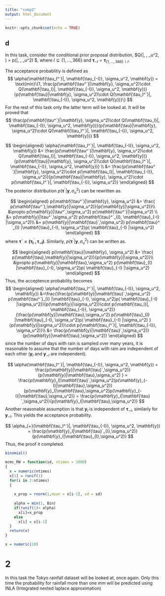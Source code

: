 ```yaml
---
title: "comp2"
output: html_document
---
```


```r
knitr::opts_chunk$set(echo = TRUE)
```

## d

In this task, consider the conditional prior proposal distribution, $Q(\mathbf{\tau_I^´}|, \mathbf{\tau_{-I}}, \sigma_u^2, \mathbf{y}) = p(\mathbf{\tau_I^´}|, \mathbf{\tau_{-I}}, \sigma_u^2) $, where $I \subseteq \{1,...,366\}$ and $\mathbf{\tau}_{-I} = \mathbf{\tau}_{\{1,...,366\}\backslash I}$. 

The acceptance probablitiy is defined as 
$$
\alpha(\mathbf{\tau_I^´}|, \mathbf{\tau_{-I}}, \sigma_u^2, \mathbf{y}) = \text{min}\{1,  \frac{p(\mathbf{\tau^´}|\mathbf{y}, \sigma_u^2)\cdot Q(\mathbf{\tau_I}|, \mathbf{\tau_{-I}}, \sigma_u^2, \mathbf{y})}{p(\mathbf{\tau}|\mathbf{y}, \sigma_u^2)\cdot Q(\mathbf{\tau_I^´}|, \mathbf{\tau_{-I}}, \sigma_u^2, \mathbf{y})}\}
$$
For the rest of this task only the latter term will be looked at. It will be proved that 
$$
\frac{p(\mathbf{\tau^´}|\mathbf{y}, \sigma_u^2)\cdot Q(\mathbf{\tau_I}|, \mathbf{\tau_{-I}}, \sigma_u^2, \mathbf{y})}{p(\mathbf{\tau}|\mathbf{y}, \sigma_u^2)\cdot Q(\mathbf{\tau_I^´}|, \mathbf{\tau_{-I}}, \sigma_u^2, \mathbf{y})} 
$$

$$
\begin{aligned}
\alpha(\mathbf{\tau_I^´}|, \mathbf{\tau_{-I}}, \sigma_u^2, \mathbf{y}) &= \frac{p(\mathbf{\tau^´}|\mathbf{y}, \sigma_u^2)\cdot Q(\mathbf{\tau_I}|, \mathbf{\tau_{-I}}, \sigma_u^2, \mathbf{y})}{p(\mathbf{\tau}|\mathbf{y}, \sigma_u^2)\cdot Q(\mathbf{\tau_I^´}|, \mathbf{\tau_{-I}}, \sigma_u^2, \mathbf{y})} \\
&= \frac{p(\mathbf{\tau^´}|\mathbf{y}, \sigma_u^2)\cdot p(\mathbf{\tau_I}|, \mathbf{\tau_{-I}}, \sigma_u^2)}{p(\mathbf{\tau}|\mathbf{y}, \sigma_u^2)\cdot p(\mathbf{\tau_I^´}|, \mathbf{\tau_{-I}}, \sigma_u^2)}
\end{aligned}
$$
The posterior distribution $p(\mathbf{\tau^´}|\mathbf{y}, \sigma_u^2)$ can be rewritten as.

$$
\begin{aligned}
p(\mathbf{\tau^´}|\mathbf{y}, \sigma_u^2) &= \frac{ p(\mathbf{\tau^´},\mathbf{y}|\sigma_u^2)}{p(\mathbf{y}|\sigma_u^2)}\\
&\propto p(\mathbf{y}|\tau^´,\sigma_u^2) p(\mathbf{\tau^´}|\sigma_u^2) \\
&= p(\mathbf{y}|\tau^´,\sigma_u^2) p(\mathbf{\tau}^´_{I}, \mathbf{\tau}_{-I} |\sigma_u^2)\\
&= p(\mathbf{y}|\mathbf{\tau}´,\sigma_u^2) p(\mathbf{\tau}^´_{I} |\mathbf{\tau}_{-I}, \sigma_u^2)p( \mathbf{\tau}_{-I} |\sigma_u^2)
\end{aligned}
$$
where $\mathbf{\tau´ = (\mathbf{\tau}^´_{I}, \mathbf{\tau}_{-I} )}$. Similarly, $p(\mathbf{\tau^´}|\mathbf{y}, \sigma_u^2)$ can be written as.

$$
\begin{aligned}
p(\mathbf{\tau}|\mathbf{y}, \sigma_u^2) &= \frac{ p(\mathbf{\tau},\mathbf{y}|\sigma_u^2)}{p(\mathbf{y}|\sigma_u^2)}\\
&\propto p(\mathbf{y}|\mathbf{\tau},\sigma_u^2) p(\mathbf{\tau}_{I} |\mathbf{\tau}_{-I}, \sigma_u^2)p( \mathbf{\tau}_{-I} |\sigma_u^2)
\end{aligned}
$$
Thus, the acceptence probability becomes
$$
\begin{aligned}
\alpha(\mathbf{\tau_I^´}|, \mathbf{\tau_{-I}}, \sigma_u^2, \mathbf{y}) 
&=\frac{\frac{p(\mathbf{y}|\mathbf{\tau}´,\sigma_u^2) p(\mathbf{\tau^´}_{I} |\mathbf{\tau}_{-I}, \sigma_u^2)p( \mathbf{\tau}_{-I} |\sigma_u^2)}{p(\mathbf{y}|\sigma_u^2)}\cdot p(\mathbf{\tau_I}|, \mathbf{\tau_{-I}}, \sigma_u^2)}{\frac{p(\mathbf{y}|\mathbf{\tau},\sigma_u^2) p(\mathbf{\tau}_{I} |\mathbf{\tau}_{-I}, \sigma_u^2)p( \mathbf{\tau}_{-I} |\sigma_u^2) }{p(\mathbf{y}|\sigma_u^2)}\cdot p(\mathbf{\tau_I^´}|, \mathbf{\tau_{-I}}, \sigma_u^2)}\\
&= \frac{p(\mathbf{y}|\mathbf{\tau}´,\sigma_u^2)}{p(\mathbf{y}|\mathbf{\tau},\sigma_u^2)}
\end{aligned}
$$
since the number of days with rain is sampled over many years, it is reasonable to assume that the number of days with rain are independent of each other ($\mathbf{y}_I$ and $\mathbf{y}_{-I}$ are independent).

$$
\alpha(\mathbf{\tau_I^´}|, \mathbf{\tau_{-I}}, \sigma_u^2, \mathbf{y})  = \frac{p(\mathbf{y}|\mathbf{\tau}´,\sigma_u^2)}{p(\mathbf{y}|\mathbf{\tau},\sigma_u^2) }
= \frac{p(\mathbf{y}_I|\mathbf{\tau}´,\sigma_u^2)p(\mathbf{y}_{-I}|\mathbf{\tau},\sigma_u^2)}{p(\mathbf{y}_I|\mathbf{\tau},\sigma_u^2)p(\mathbf{y}_{-I}|\mathbf{\tau},\sigma_u^2)} = \frac{p(\mathbf{y}_I|\mathbf{\tau}´,\sigma_u^2)}{p(\mathbf{y}_I|\mathbf{\tau},\sigma_u^2)}
$$
Another reasonable assumption is that $\mathbf{y}_I$ is independent of $\mathbf{\tau}_{-I}$, similarly for $\mathbf{y}_{-I}$. This yields the acceptance probability.

$$
\alpha_{+}(\mathbf{\tau_I^´}|, \mathbf{\tau_{-I}}, \sigma_u^2, \mathbf{y})  = \frac{p(\mathbf{y}_I|\mathbf{\tau}´_{I},\sigma_u^2)}{p(\mathbf{y}_I|\mathbf{\tau}_{I},\sigma_u^2)}
$$
Thus, the proof it completed. 
```r
binomial()

mcmc_RW = function(sd, ntimes = 1000)
{
  x = numeric(ntimes)
  x[1] = runif(1)
  for(i in 2:ntimes)
  {
    
    x_prop = rnorm(1,mean = x[i-1], sd = sd)
    
    alpha = min(1, Bin)
    if(runif(1)< alpha)
      x[i]=x_prop
    else
      x[i] = x[i-1]
  }
  return(x)
}

x = numeric(10)


```


# 2

In this task the Tokyo rainfall dataset will be looked at, once again. Only this time the probability for rainfall more than one mm will be predicted using INLA (Integrated nested laplace approximation)